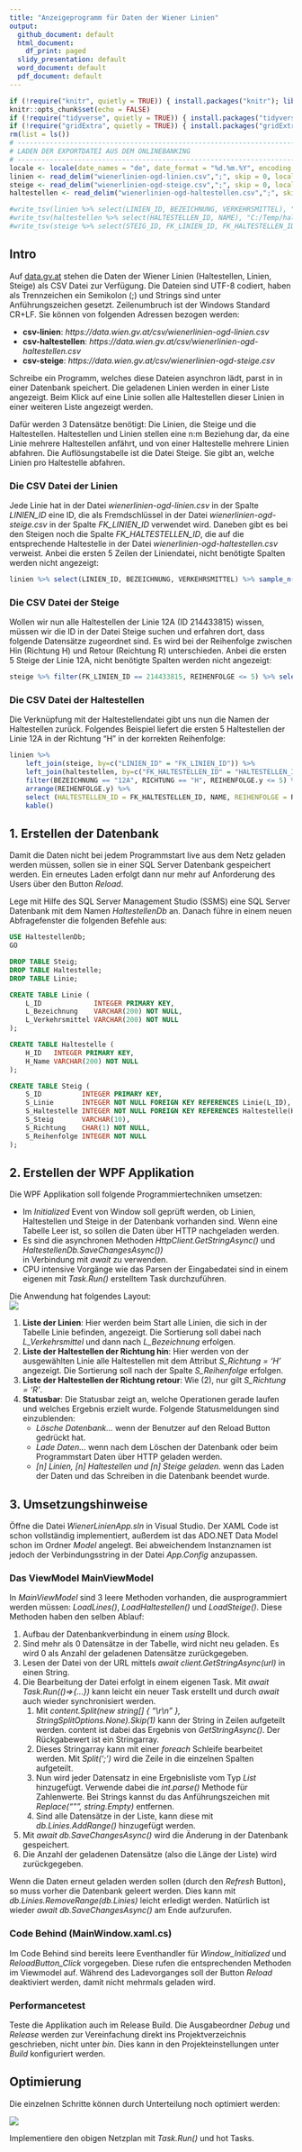 ```yaml
---
title: "Anzeigeprogramm für Daten der Wiener Linien"
output:
  github_document: default
  html_document:
    df_print: paged
  slidy_presentation: default
  word_document: default
  pdf_document: default
---
```

```r
if (!require("knitr", quietly = TRUE)) { install.packages("knitr"); library("knitr"); }
knitr::opts_chunk$set(echo = FALSE)
if (!require("tidyverse", quietly = TRUE)) { install.packages("tidyverse"); library("tidyverse"); }
if (!require("gridExtra", quietly = TRUE)) { install.packages("gridExtra"); library("gridExtra"); }
rm(list = ls())
# --------------------------------------------------------------------------------------------------
# LADEN DER EXPORTDATEI AUS DEM ONLINEBANKING
# --------------------------------------------------------------------------------------------------
locale <- locale(date_names = "de", date_format = "%d.%m.%Y", encoding = "UTF-8", decimal_mark=".");
linien <- read_delim("wienerlinien-ogd-linien.csv",";", skip = 0, locale = locale, guess_max = 5000)
steige <- read_delim("wienerlinien-ogd-steige.csv",";", skip = 0, locale = locale, guess_max = 5000)
haltestellen <- read_delim("wienerlinien-ogd-haltestellen.csv",";", skip = 0, locale = locale, guess_max = 5000)

#write_tsv(linien %>% select(LINIEN_ID, BEZEICHNUNG, VERKEHRSMITTEL), "C:/Temp/linien.txt")
#write_tsv(haltestellen %>% select(HALTESTELLEN_ID, NAME), "C:/Temp/haltestellen.txt")
#write_tsv(steige %>% select(STEIG_ID, FK_LINIEN_ID, FK_HALTESTELLEN_ID, STEIG, RICHTUNG, REIHENFOLGE), "C:/Temp/steige.txt")
```

## Intro

Auf [data.gv.at](https://www.data.gv.at/katalog/dataset/stadt-wien_wienerlinienechtzeitdaten) stehen
die Daten der Wiener Linien (Haltestellen, Linien, Steige) als CSV Datei zur Verfügung. Die Dateien sind 
UTF-8 codiert, haben als Trennzeichen ein Semikolon (;) und Strings sind unter Anführungszeichen
gesetzt. Zeilenumbruch ist der Windows Standard CR+LF. Sie können von folgenden Adressen bezogen werden:

- **csv-linien**: *https://data.wien.gv.at/csv/wienerlinien-ogd-linien.csv*
- **csv-haltestellen**: *https://data.wien.gv.at/csv/wienerlinien-ogd-haltestellen.csv*
- **csv-steige**: *https://data.wien.gv.at/csv/wienerlinien-ogd-steige.csv*

Schreibe ein Programm, welches diese Dateien asynchron lädt, parst in in einer Datenbank speichert. Die 
geladenen Linien werden in einer Liste angezeigt. Beim Klick auf eine Linie sollen alle Haltestellen 
dieser Linien in einer weiteren Liste angezeigt werden.

Dafür werden 3 Datensätze benötigt: Die Linien, die Steige und die Haltestellen. Haltestellen und Linien
stellen eine n:m Beziehung dar, da eine Linie mehrere Haltestellen anfährt, und von einer Haltestelle 
mehrere Linien abfahren. Die Auflösungstabelle ist die Datei Steige. Sie gibt an, welche Linien pro
Haltestelle abfahren.

### Die CSV Datei der Linien
Jede Linie hat in der Datei *wienerlinien-ogd-linien.csv* in der Spalte *LINIEN_ID* eine ID, die als 
Fremdschlüssel in der Datei *wienerlinien-ogd-steige.csv* in der Spalte *FK_LINIEN_ID* verwendet wird. 
Daneben gibt es bei den Steigen noch die Spalte *FK_HALTESTELLEN_ID*, die auf die entsprechende Haltestelle 
in der Datei *wienerlinien-ogd-haltestellen.csv* verweist. Anbei die ersten 5 Zeilen der Liniendatei, nicht
benötigte Spalten werden nicht angezeigt:
```r
linien %>% select(LINIEN_ID, BEZEICHNUNG, VERKEHRSMITTEL) %>% sample_n(5) %>% kable()
```

### Die CSV Datei der Steige
Wollen wir nun alle Haltestellen der Linie 12A (ID 214433815) wissen, müssen wir die ID in der Datei Steige
suchen und erfahren dort, dass folgende Datensätze zugeordnet sind. Es wird bei der Reihenfolge zwischen 
Hin (Richtung H) und Retour (Reichtung R) unterschieden. Anbei die ersten 5 Steige der Linie 12A, nicht
benötigte Spalten werden nicht angezeigt:
```r
steige %>% filter(FK_LINIEN_ID == 214433815, REIHENFOLGE <= 5) %>% select(1:5, STEIG) %>% kable()
```

### Die CSV Datei der Haltestellen
Die Verknüpfung mit der Haltestellendatei gibt uns nun die Namen der Haltestellen zurück. Folgendes Beispiel
liefert die ersten 5 Haltestellen der Linie 12A in der Richtung "H" in der korrekten Reihenfolge:
```r
linien %>% 
	left_join(steige, by=c("LINIEN_ID" = "FK_LINIEN_ID")) %>% 
	left_join(haltestellen, by=c("FK_HALTESTELLEN_ID" = "HALTESTELLEN_ID")) %>%
	filter(BEZEICHNUNG == "12A", RICHTUNG == "H", REIHENFOLGE.y <= 5) %>%
	arrange(REIHENFOLGE.y) %>%
	select (HALTESTELLEN_ID = FK_HALTESTELLEN_ID, NAME, REIHENFOLGE = REIHENFOLGE.y, STEIG) %>%
	kable()
```

## 1. Erstellen der Datenbank
Damit die Daten nicht bei jedem Programmstart live aus dem Netz geladen werden müssen, sollen sie in
einer SQL Server Datenbank gespeichert werden. Ein erneutes Laden erfolgt dann nur mehr auf Anforderung des
Users über den Button *Reload*.

Lege mit Hilfe des SQL Server Management Studio (SSMS) eine SQL Server Datenbank mit dem Namen *HaltestellenDb*
an. Danach führe in einem neuen Abfragefenster die folgenden Befehle aus:
```sql
USE HaltestellenDb;
GO

DROP TABLE Steig;
DROP TABLE Haltestelle;
DROP TABLE Linie;

CREATE TABLE Linie (
	L_ID             INTEGER PRIMARY KEY,
	L_Bezeichnung    VARCHAR(200) NOT NULL,
	L_Verkehrsmittel VARCHAR(200) NOT NULL
);

CREATE TABLE Haltestelle (
	H_ID   INTEGER PRIMARY KEY,
	H_Name VARCHAR(200) NOT NULL
);

CREATE TABLE Steig (
	S_ID          INTEGER PRIMARY KEY,
	S_Linie       INTEGER NOT NULL FOREIGN KEY REFERENCES Linie(L_ID),
	S_Haltestelle INTEGER NOT NULL FOREIGN KEY REFERENCES Haltestelle(H_ID),
	S_Steig       VARCHAR(10),
	S_Richtung    CHAR(1) NOT NULL,
	S_Reihenfolge INTEGER NOT NULL
);
```

## 2. Erstellen der WPF Applikation
Die WPF Applikation soll folgende Programmiertechniken umsetzen:

- Im *Initialized* Event von Window soll geprüft werden, ob Linien, Haltestellen und Steige in der Datenbank
  vorhanden sind. Wenn eine Tabelle Leer ist, so sollen die Daten über HTTP nachgeladen werden.
- Es sind die asynchronen Methoden *HttpClient.GetStringAsync()* und *HaltestellenDb.SaveChangesAsync())*  
  in Verbindung mit *await* zu verwenden.
- CPU intensive Vorgänge wie das Parsen der Eingabedatei sind in einem eigenen mit *Task.Run()* erstelltem
  Task durchzuführen.  
  
Die Anwendung hat folgendes Layout:  
![](screenshot.png)

1. **Liste der Linien**: Hier werden beim Start alle Linien, die sich in der Tabelle Linie befinden, 
   angezeigt. Die Sortierung soll dabei nach *L_Verkehrsmittel* und dann nach *L_Bezeichnung* erfolgen.
2. **Liste der Haltestellen der Richtung hin**: Hier werden von der ausgewählten Linie alle Haltestellen
   mit dem Attribut *S_Richtung  = 'H'* angezeigt. Die Sortierung soll nach der Spalte *S_Reihenfolge*
   erfolgen.
3. **Liste der Haltestellen der Richtung retour**: Wie (2), nur gilt *S_Richtung  = 'R'*.
4. **Statusbar**: Die Statusbar zeigt an, welche Operationen gerade laufen und welches Ergebnis erzielt
   wurde. Folgende Statusmeldungen sind einzublenden:
   - *Lösche Datenbank...* wenn der Benutzer auf den Reload Button gedrückt hat.
   - *Lade Daten...* wenn nach dem Löschen der Datenbank oder beim Programmstart Daten über HTTP geladen
     werden.
   - *[n] Linien, [n] Haltestellen und [n] Steige geladen.* wenn das Laden der Daten und das Schreiben
     in die Datenbank beendet wurde.
   
## 3. Umsetzungshinweise   
Öffne die Datei *WienerLinienApp.sln* in Visual Studio. Der XAML Code ist schon vollständig implementiert,
außerdem ist das ADO.NET Data Model schon im Ordner *Model* angelegt. Bei abweichendem Instanznamen ist
jedoch der Verbindungsstring in der Datei *App.Config* anzupassen.

### Das ViewModel MainViewModel
In *MainViewModel* sind 3 leere Methoden vorhanden, die ausprogrammiert werden müssen: *LoadLines()*,
*LoadHaltestellen()* und *LoadSteige()*. Diese Methoden haben den selben Ablauf:

1. Aufbau der Datenbankverbindung in einem *using* Block.
1. Sind mehr als 0 Datensätze in der Tabelle, wird nicht neu geladen. Es wird 0 als Anzahl der geladenen
   Datensätze zurückgegeben.
1. Lesen der Datei von der URL mittels *await client.GetStringAsync(url)* in einen String.
1. Die Bearbeitung der Datei erfolgt in einem eigenen Task. Mit *await Task.Run(()=>{...})* kann leicht
   ein neuer Task erstellt und durch *await* auch wieder synchronisiert werden.
   1. Mit *content.Split(new string[] { "\\r\\n" }, StringSplitOptions.None).Skip(1)* kann der String in Zeilen
   aufgeteilt werden. content ist dabei das Ergebnis von *GetStringAsync()*. Der Rückgabewert ist ein Stringarray.
   1. Dieses Stringarray kann mit einer *foreach* Schleife bearbeitet werden. Mit *Split(';')* wird die
   Zeile in die einzelnen Spalten aufgeteilt.
   1. Nun wird jeder Datensatz in eine Ergebnisliste vom Typ *List<Linie>* hinzugefügt. Verwende dabei die
   *int.parse()* Methode für Zahlenwerte. Bei Strings kannst du das Anführungszeichen mit *Replace("\"", string.Empty)*
   entfernen.
   1. Sind alle Datensätze in der Liste, kann diese mit *db.Linies.AddRange()* hinzugefügt werden.
1. Mit *await db.SaveChangesAsync()* wird die Änderung in der Datenbank gespeichert.
1. Die Anzahl der geladenen Datensätze (also die Länge der Liste) wird zurückgegeben.

Wenn die Daten erneut geladen werden sollen (durch den *Refresh* Button), so muss vorher die Datenbank
geleert werden. Dies kann mit *db.Linies.RemoveRange(db.Linies)* leicht erledigt werden. Natürlich ist
wieder *await db.SaveChangesAsync()* am Ende aufzurufen.

### Code Behind (MainWindow.xaml.cs)
Im Code Behind sind bereits leere Eventhandler für *Window_Initialized* und *ReloadButton_Click*
vorgegeben. Diese rufen die entsprechenden Methoden im Viewmodel auf. Während des Ladevorganges soll
der Button *Reload* deaktiviert werden, damit nicht mehrmals geladen wird.

### Performancetest
Teste die Applikation auch im Release Build. Die Ausgabeordner *Debug* und *Release* werden zur Vereinfachung
direkt ins Projektverzeichnis geschrieben, nicht unter *bin*. Dies kann in den Projekteinstellungen unter
*Build* konfiguriert werden.

## Optimierung
Die einzelnen Schritte können durch Unterteilung noch optimiert werden:

![](optimierung.png)

Implementiere den obigen Netzplan mit *Task.Run()* und hot Tasks.
